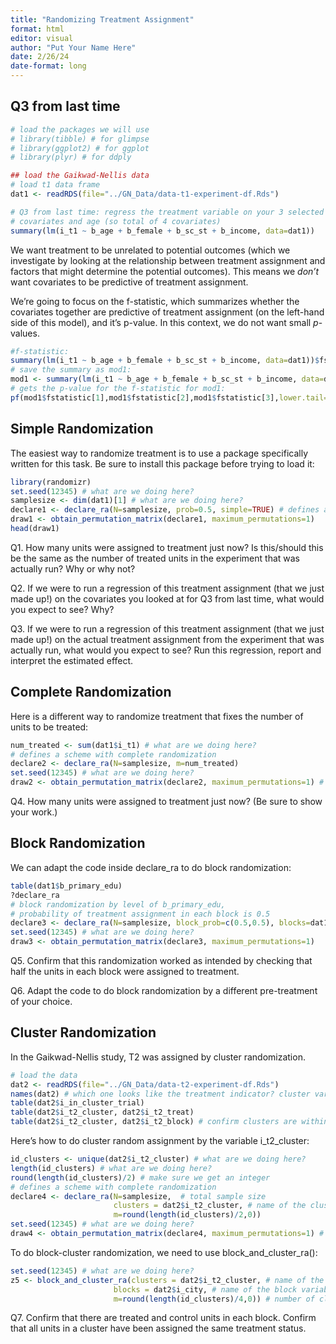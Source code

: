 ```yaml
---
title: "Randomizing Treatment Assignment"
format: html
editor: visual
author: "Put Your Name Here"
date: 2/26/24
date-format: long
---
```


## Q3 from last time

```r
# load the packages we will use
# library(tibble) # for glimpse
# library(ggplot2) # for ggplot
# library(plyr) # for ddply

## load the Gaikwad-Nellis data
# load t1 data frame
dat1 <- readRDS(file="../GN_Data/data-t1-experiment-df.Rds")

# Q3 from last time: regress the treatment variable on your 3 selected 
# covariates and age (so total of 4 covariates)
summary(lm(i_t1 ~ b_age + b_female + b_sc_st + b_income, data=dat1))

```

We want treatment to be unrelated to potential outcomes (which we investigate by looking at the relationship between treatment assignment and factors that might determine the potential outcomes). This means we *don't* want covariates to be predictive of treatment assignment.

We're going to focus on the f-statistic, which summarizes whether the covariates together are predictive of treatment assignment (on the left-hand side of this model), and it's p-value. In this context, we do not want small $p$-values.

```r
#f-statistic:
summary(lm(i_t1 ~ b_age + b_female + b_sc_st + b_income, data=dat1))$fstatistic[1] 
# save the summary as mod1:
mod1 <- summary(lm(i_t1 ~ b_age + b_female + b_sc_st + b_income, data=dat1)) 
# gets the p-value for the f-statistic for mod1:
pf(mod1$fstatistic[1],mod1$fstatistic[2],mod1$fstatistic[3],lower.tail=FALSE) 
```

## Simple Randomization

The easiest way to randomize treatment is to use a package specifically written for this task. Be sure to install this package before trying to load it:

```r
library(randomizr)
set.seed(12345) # what are we doing here?
samplesize <- dim(dat1)[1] # what are we doing here?
declare1 <- declare_ra(N=samplesize, prob=0.5, simple=TRUE) # defines a scheme with simple randomization
draw1 <- obtain_permutation_matrix(declare1, maximum_permutations=1)
head(draw1)
```

Q1. How many units were assigned to treatment just now? Is this/should this be the same as the number of treated units in the experiment that was actually run? Why or why not?

Q2. If we were to run a regression of this treatment assignment (that we just made up!) on the covariates you looked at for Q3 from last time, what would you expect to see? Why?

Q3. If we were to run a regression of this treatment assignment (that we just made up!) on the actual treatment assignment from the experiment that was actually run, what would you expect to see? Run this regression, report and interpret the estimated effect.

## Complete Randomization

Here is a different way to randomize treatment that fixes the number of units to be treated:

```r
num_treated <- sum(dat1$i_t1) # what are we doing here?
# defines a scheme with complete randomization
declare2 <- declare_ra(N=samplesize, m=num_treated) 
set.seed(12345) # what are we doing here?
draw2 <- obtain_permutation_matrix(declare2, maximum_permutations=1) # what are we doing here?
```

Q4. How many units were assigned to treatment just now? (Be sure to show your work.)

## Block Randomization

We can adapt the code inside declare_ra to do block randomization:

```r
table(dat1$b_primary_edu)
?declare_ra
# block randomization by level of b_primary_edu, 
# probability of treatment assignment in each block is 0.5
declare3 <- declare_ra(N=samplesize, block_prob=c(0.5,0.5), blocks=dat1$b_primary_edu) 
set.seed(12345) # what are we doing here?
draw3 <- obtain_permutation_matrix(declare3, maximum_permutations=1)
```

Q5. Confirm that this randomization worked as intended by checking that half the units in each block were assigned to treatment.

Q6. Adapt the code to do block randomization by a different pre-treatment of your choice.

## Cluster Randomization

In the Gaikwad-Nellis study, T2 was assigned by cluster randomization.

```r
# load the data
dat2 <- readRDS(file="../GN_Data/data-t2-experiment-df.Rds")
names(dat2) # which one looks like the treatment indicator? cluster variable name?
table(dat2$i_in_cluster_trial)
table(dat2$i_t2_cluster, dat2$i_t2_treat)
table(dat2$i_t2_cluster, dat2$i_t2_block) # confirm clusters are within blocks
```

Here's how to do cluster random assignment by the variable i_t2_cluster:

```r
id_clusters <- unique(dat2$i_t2_cluster) # what are we doing here?
length(id_clusters) # what are we doing here?
round(length(id_clusters)/2) # make sure we get an integer
# defines a scheme with complete randomization
declare4 <- declare_ra(N=samplesize,  # total sample size
                       clusters = dat2$i_t2_cluster, # name of the cluster variable
                       m=round(length(id_clusters)/2,0)) 
set.seed(12345) # what are we doing here?
draw4 <- obtain_permutation_matrix(declare4, maximum_permutations=1) # what are we doing here?
```

To do block-cluster randomization, we need to use block_and_cluster_ra():

```r
set.seed(12345) # what are we doing here?
z5 <- block_and_cluster_ra(clusters = dat2$i_t2_cluster, # name of the cluster variable
                       blocks = dat2$i_city, # name of the block variable
                       m=round(length(id_clusters)/4,0)) # number of clusters in each block assigned to treatment
```

Q7. Confirm that there are treated and control units in each block. Confirm that all units in a cluster have been assigned the same treatment status.
